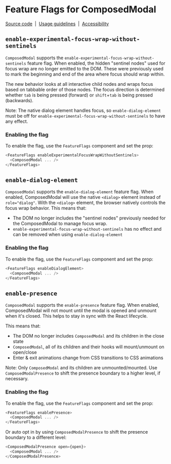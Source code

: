 
<Meta title="Components/ComposedModal/Feature Flags" name="Flag details" />

# Feature Flags for ComposedModal

[Source code](https://github.com/carbon-design-system/carbon/tree/main/packages/react/src/components/ComposedModal)
&nbsp;|&nbsp;
[Usage guidelines](https://www.carbondesignsystem.com/components/modal/usage)
&nbsp;|&nbsp;
[Accessibility](https://www.carbondesignsystem.com/components/modal/accessibility)

## `enable-experimental-focus-wrap-without-sentinels`

`ComposedModal` supports the `enable-experimental-focus-wrap-without-sentinels`
feature flag. When enabled, the hidden "sentinel nodes" used for focus wrap are
no longer emitted to the DOM. These were previously used to mark the beginning
and end of the area where focus should wrap within.

The new behavior looks at all interactive child nodes and wraps focus based on
tabbable order of those nodes. The focus direction is determined whether `tab`
is being pressed (forward) or `shift`+`tab` is being pressed (backwards).

Note: The native dialog element handles focus, so `enable-dialog-element` must
be off for `enable-experimental-focus-wrap-without-sentinels` to have any
effect.

### Enabling the flag

To enable the flag, use the `FeatureFlags` component and set the prop:

```js
<FeatureFlags enableExperimentalFocusWrapWithoutSentinels>
  <ComposedModal ... />
</FeatureFlags>
```

## `enable-dialog-element`

`ComposedModal` supports the `enable-dialog-element` feature flag. When enabled,
ComposedModal will use the native `<dialog>` element instead of `role="dialog"`.
With the `<dialog>` element, the browser natively controls the focus wrap
behavior. This means that:

- The DOM no longer includes the "sentinel nodes" previously needed for the
  ComposedModal to manage focus wrap.
- `enable-experimental-focus-wrap-without-sentinels` has no effect and can be
  removed when using `enable-dialog-element`

### Enabling the flag

To enable the flag, use the `FeatureFlags` component and set the prop:

```js
<FeatureFlags enableDialogElement>
  <ComposedModal ... />
</FeatureFlags>
```

## `enable-presence`

`ComposedModal` supports the `enable-presence` feature flag. When enabled,
ComposedModal will not mount until the modal is opened and unmount when it's closed.
This helps to stay in sync with the React lifecycle.

This means that:

- The DOM no longer includes `ComposedModal` and its children in the close state
- `ComposedModal`, all of its children and their hooks will mount/unmount on open/close
- Enter & exit animations change from CSS transitions to CSS animations

Note: Only `ComposedModal` and its children are unmounted/mounted.
Use `ComposedModalPresence` to shift the presence boundary to a higher level, if necessary.

### Enabling the flag

To enable the flag, use the `FeatureFlags` component and set the prop:

```js
<FeatureFlags enablePresence>
  <ComposedModal ... />
</FeatureFlags>
```

Or auto opt in by using `ComposedModalPresence` to shift the presence boundary to a different level:

```js
<ComposedModalPresence open={open}>
  <ComposedModal ... />
</ComposedModalPresence>
```

